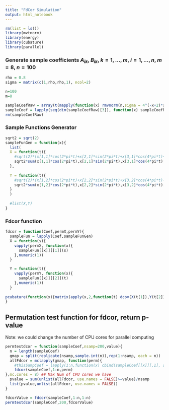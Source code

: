 ```yaml
---
title: "FdCor Simulation"
output: html_notebook
---
```


```r
rm(list = ls())
library(mvtnorm)
library(energy)
library(cubature)
library(parallel)
```

### Generate sample coefficients $A_{ik}$, $B_{ik}$, $k=1,...,m$, $i = 1,...,n$, $m=8$, $n=100$

```r
rho = 0.8
sigma = matrix(c(1,rho,rho,1), ncol=2)

n=100
m=8

sampleCoefRaw = array(t(mapply(function(x) rmvnorm(n,sigma = 4^(-x+2)*sigma),1:m)),dim = c(m,2,n))
sampleCoef = lapply(seq(dim(sampleCoefRaw)[3]), function(x) sampleCoefRaw[ , , x])
rm(sampleCoefRaw)
```

### Sample Functions Generator


```r
sqrt2 = sqrt(2)
sampleFunGen = function(x){
  list(
  X = function(t){
    #sqrt(2)*(x[1,1]*cos(2*pi*t)+x[2,1]*sin(2*pi*t)+x[3,1]*cos(4*pi*t)+x[4,1]*sin(4*pi*t)+x[5,1]*cos(6*pi*t)+x[6,1]*sin(6*pi*t)+x[7,1]*cos(8*pi*t)+x[8,1]*sin(8*pi*t))
    sqrt2*sum(x[1,1]*cos(2*pi*t),x[2,1]*sin(2*pi*t),x[3,1]*cos(4*pi*t),x[4,1]*sin(4*pi*t),x[5,1]*cos(6*pi*t),x[6,1]*sin(6*pi*t),x[7,1]*cos(8*pi*t),x[8,1]*sin(8*pi*t))
  },
  
  Y = function(t){
    #sqrt(2)*(x[1,2]*cos(2*pi*t)+x[2,2]*sin(2*pi*t)+x[3,2]*cos(4*pi*t)+x[4,2]*sin(4*pi*t)+x[5,2]*cos(6*pi*t)+x[6,2]*sin(6*pi*t)+x[7,2]*cos(8*pi*t)+x[8,2]*sin(8*pi*t))
    sqrt2*sum(x[1,2]*cos(2*pi*t),x[2,2]*sin(2*pi*t),x[3,2]*cos(4*pi*t),x[4,2]*sin(4*pi*t),x[5,2]*cos(6*pi*t),x[6,2]*sin(6*pi*t),x[7,2]*cos(8*pi*t),x[8,2]*sin(8*pi*t))
  }
  )
  
  #list(X,Y)
}
```

### Fdcor function
```r
fdcor = function(Coef,permX,permY){
  sampleFun = lapply(Coef,sampleFunGen)
  X = function(s){
    vapply(permX, function(x){
      sampleFun[[x]][[1]](s)
    },numeric(1))
  }

  Y = function(t){
    vapply(permY, function(x){
      sampleFun[[x]][[2]](t)
    },numeric(1))
  }
  
pcubature(function(x){matrix(apply(x,2,function(t) dcov(X(t[1]),Y(t[2]))),ncol = ncol(x))},c(0,0),c(1,1), tol=1e-3,vectorInterface = TRUE)$integral / sqrt(pcubature(function(x){matrix(apply(x,2,function(t) dcov(X(t[1]),X(t[2]))),ncol = ncol(x))},c(0,0),c(1,1), tol=1e-3,vectorInterface = TRUE)$integral * pcubature(function(x){matrix(apply(x,2,function(t) dcov(Y(t[1]),Y(t[2]))),ncol = ncol(x))},c(0,0),c(1,1), tol=1e-3,vectorInterface = TRUE)$integral)
}
```

## Permutation test function for fdcor, return p-value
Note: we could change the number of CPU cores for parallel computing

```r
permtestdcor = function(sampleCoef,nsamp=200,value){
  n = length(sampleCoef)
  gmap = split(replicate(nsamp,sample.int(n)),rep(1:nsamp, each = n))
  allFdcor = mclapply(gmap, function(perm){
    #thisSampCoef = lapply(1:n,function(x) cbind(sampleCoef[[x]][,1], sampleCoef[perm][[x]][,2]))
    fdcor(sampleCoef,1:n,perm)
},mc.cores = 8) ## Max Num of CPU cores we have
  pvalue = sum(unlist(allFdcor, use.names = FALSE)>=value)/nsamp
  list(pvalue,unlist(allFdcor, use.names = FALSE))
}
```


```r
fdcorValue = fdcor(sampleCoef,1:n,1:n)
permtestdcor(sampleCoef,200,fdcorValue)
```




